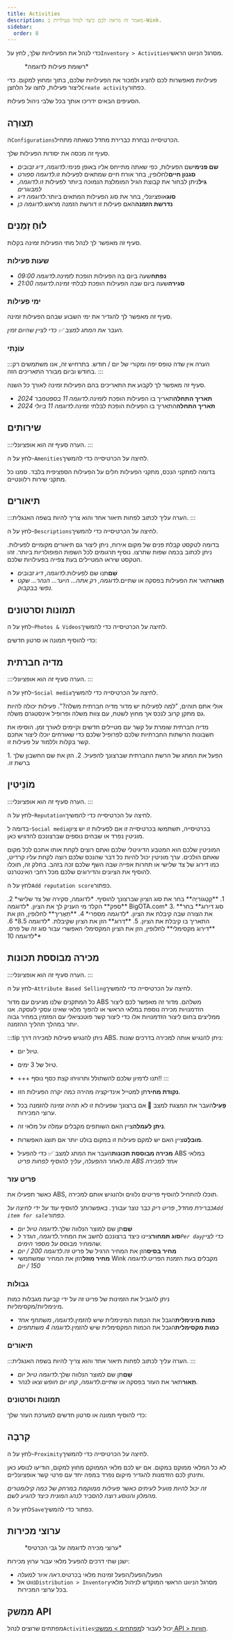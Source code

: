 ```yaml
---
title: Activities
description: מאמר זה מראה לכם כיצד לנהל פעילויות ב-Wink.
sidebar:
  order: 8
---
```


כדי לנהל את הפעילויות שלך, לחץ על`Inventory > Activities`מסרגל הניווט הראשי.

<figure>
  <CloudinaryImage width="350" height="669" resize="scale" quality="best" alt="פְּעִילוּת" src="academy/activity" errorImage="noimage_opaque_nyrtl0.png" />

  <figcaption>*רשומת פעילות לדוגמה*</figcaption>
</figure>


פעילויות מאפשרות לכם להציג ולמכור את הפעילויות שלכם, בתוך ומחוץ למקום. כדי ליצור פעילות, לחצו על הלחצן`Create activity`כפתור.

הסעיפים הבאים ידריכו אותך בכל שלבי ניהול פעילות.

## תְצוּרָה

ה`Configurations`הכרטיסייה נבחרת כברירת מחדל כשאתה מתחיל.

סעיף זה מכסה את יסודות הפעילות שלך.

* **שם פנימי**שם הפעילות, כפי שאתה מתייחס אליו באופן פנימי.*לדוגמה, דיג זבובים*
* **סגנון חיים**לחלופין, בחר אורח חיים שמתאים לפעילות זו.*לדוגמה ספורט*
* **גִיל**ניתן לבחור את קבוצת הגיל המומלצת הנמוכה ביותר לפעילות זו.*לדוגמה, למבוגרים*
* **סוּג**אופציונלי, בחר את סוג הפעילות המתאים ביותר.*לדוגמה דיג*
* **נדרשת הזמנה**האם פעילות זו דורשת הזמנה מראש.*לדוגמה כן*

## לוּחַ זְמַנִים

סעיף זה מאפשר לך לנהל מתי הפעילות זמינה בקלות.

### שעות פעילות

* **נפתח**שעה ביום בה הפעילות הופכת לזמינה.*לדוגמה 09:00*
* **סגירה**שעה ביום שבה הפעילות הופכת לבלתי זמינה.*לדוגמה 21:00*

### ימי פעילות

סעיף זה מאפשר לך להגדיר את ימי השבוע שבהם הפעילות זמינה.

*העבר את המתג למצב ✅ כדי לציין שהיום זמין.*

### עוֹנָתִי

:::הערה
אין שדה טופס יפה ומקורי של יום / חודש. בתרחיש זה, אנו משתמשים רק בחודש וביום מבורר התאריכים הזה.
:::

סעיף זה מאפשר לך לקבוע את התאריכים בהם הפעילות זמינה לאורך כל השנה.

* **תאריך התחלה**תאריך בו הפעילות הופכת לזמינה.*לדוגמה 11 בספטמבר 2024*
* **תאריך התחלה**התאריך בו הפעילות הופכת לבלתי זמינה.*לדוגמה 11 ביולי 2024*

## שירותים

:::הערה
סעיף זה הוא אופציונלי.
:::

לחץ על ה-`Amenities`לחיצה על הכרטיסייה כדי להמשיך.

בדומה למתקני הנכס, מתקני הפעילות חלים על הפעילות הספציפית בלבד. סמנו כל מתקני שירות רלוונטיים.

## תיאורים

:::הערה
עליך לכתוב לפחות תיאור אחד והוא צריך להיות בשפה האנגלית.
:::

לחץ על ה-`Descriptions`לחיצה על הכרטיסייה כדי להמשיך.

בדומה לטקסט קבלת פנים של מקום אירוח, ניתן ליצור גם תיאורים מקומיים לפעילות.
ניתן לכתוב בכמה שפות שתרצו. נוסיף תרגומים לכל השפות הפופולריות ביותר.
זהו הטקסט שיראו המטיילים בעת צפייה בפעילויות שלכם.

* **שֵׁם**תנו שם לפעילות.*לדוגמה, דיג זבובים*
* **תֵאוּר**תאר את הפעילות בפסקה או שתיים.*לדוגמה, רק אתה... היער... הנהר... שקט נפשי בבקבוק.*

## תמונות וסרטונים

לחץ על ה-`Photos & Videos`לחיצה על הכרטיסייה כדי להמשיך.

כדי להוסיף תמונה או סרטון חדשים:

<PhotosAndVideosText />


## מדיה חברתית

:::הערה
סעיף זה הוא אופציונלי.
:::

לחץ על ה-`Social media`לחיצה על הכרטיסייה כדי להמשיך.

אולי אתם תוהים, "למה לפעילות יש מדור מדיה חברתית משלה?". פעילות יכולה להיות גם מתקן קרוב לנכס אך מחוץ לשטח, עם צוות משלה ופרופיל אינסטגרם משלה.

מדיה חברתית שומרת על קשר עם מטיילים חדשים וקיימים לאורך זמן.
הוסיפו את חשבונות הרשתות החברתיות שלכם לפרופיל שלכם כדי שאורחים יוכלו ליצור אתכם קשר בקלות וללמוד על פעילות זו.

<Steps>
  1. הפעל את המתג של הרשת החברתית שברצונך להפעיל.
  2. הזן את שם החשבון שלך ברשת זו.
</Steps>


## מוֹנֵיטִין

:::הערה
סעיף זה הוא אופציונלי.
:::

לחץ על ה-`Reputation`לחיצה על הכרטיסייה כדי להמשיך.

בדומה ל-`Social media`בכרטיסייה, תשתמשו בכרטיסייה זו אם לפעילות זו יש ציון מוניטין נפרד או שבחים נוספים שברצונכם להדגיש כאן.

המוניטין שלכם הוא המטבע הדיגיטלי שלכם ואתם רוצים לקחת אותו אתכם לכל מקום שאתם הולכים. ערך מוניטין יכול להיות כל דבר שהנכס שלכם רוצה לקחת עליו קרדיט, כמו דירוג של צד שלישי או תחרות אפייה שבה השף שלכם זכה בזהב. בחלק זה, תוכלו להוסיף את הציונים והדירוגים שלכם מכל רחבי האינטרנט.

לחץ על ה`Add reputation score`כפתור.

<Steps>
  1. **קָטֵגוֹרִיָה** בחר את סוג הציון שברצונך להוסיף. *לדוגמה, סקירה של צד שלישי*
  2. **ספק** הקלד מי העניק לך את הציון. *לדוגמה BigOTA.com*
  3. **סוג דירוג** בחר את הצורה שבה קיבלת את הציון. *לדוגמה מספרי*
  4. **תַאֲרִיך** לחלופין, הזן את התאריך בו קיבלת את הציון.
  5. **דֵרוּג** הזן את הציון שקיבלת. *לדוגמה 8.5*
  6. **דירוג מקסימלי** לחלופין, הזן את הציון המקסימלי האפשרי עבור סוג זה של פרס. *לדוגמה 10*
</Steps>


## מכירה מבוססת תכונות

:::הערה
סעיף זה הוא אופציונלי.
:::

לחץ על ה-`Attribute Based Selling`לחיצה על הכרטיסייה כדי להמשיך.

כל המתקנים שלנו מגיעים עם מדור ABS משלהם. מדור זה מאפשר לכם ליצור הזדמנויות מכירה נוספת במלאי הראשי או להפוך מלאי שאינו עסקי לעסקה.
אנו ממליצים בחום ליצור הזדמנויות אלו כדי ליצור קשר פוטנציאלי עם המזמין במחיר גבוה יותר במהלך תהליך ההזמנה.

:::tip
ניתן להנגיש פעילות למכירה דרך ABS. ניתן להנגיש אותה למכירה בדרכים שונות:

* טיול יום.

* טיול של 3 ימים.

* +++ תנו לדמיון שלכם להשתולל ותרוויחו קצת כסף נוסף!!
  :::

* **נקודת מחיר**תן למטייל אינדיקציה מהירה כמה יקרה הפעילות הזו.

* **פָּעִיל**העבר את המצגת למצב 🛑 אם ברצונך שפעילות זו לא תהיה זמינה להזמנה בכל ערוצי המכירות.

* **ניתן לעמלה**ציין האם השותפים מקבלים עמלה על מלאי זה.

* **מוּבלָט**ציין האם יש למקם פעילות זו במקום בולט יותר אם תוצג האפשרות.

* **מכירה מבוססת תכונות**העבר את המתג למצב ✅ כדי להפעיל ABS במלאי זה.*לאחר ההפעלה, עליך להוסיף לפחות פריט ABS אחד למכירה*

### פריט עזר

כאשר תפעילו את ABS, תוכלו להתחיל להוסיף פריטים נלווים ולהנגיש אותם למכירה.

*כברירת מחדל, פריט ריק כבר נוצר עבורך. באפשרותך להוסיף עוד על ידי לחיצה על`Add item for sale`כפתור.*

* **שֵׁם**תן שם למוצר הנלווה שלך.*לדוגמה טיול יום*
* **סוג תמחור**ציינו כיצד ברצונכם לחשב את המחיר.*לדוגמה, הגדר ל`Per day`כדי לציין שהמחיר מבוסס על מספר הימים.*
* **מחיר בסיס**הזן את המחיר הרגיל של פריט זה.*לדוגמה 200 / יום*
* **מחיר מוזל**הזן את המחיר שמשתמשי Wink מקבלים בעת הזמנת הפריט.*לדוגמה 150 / יום*

### גבולות

ניתן להגביל את הזמינות של פריט זה על ידי קביעת מגבלות כמות מינימליות/מקסימליות.

* **כמות מינימלית**הגבל את הכמות המינימלית שיש להזמין.*לדוגמה, משתתף אחד*
* **כמות מקסימלית**הגבל את הכמות המקסימלית שיש להזמין.*לדוגמה 4 משתתפים*

### תיאורים

:::הערה
עליך לכתוב לפחות תיאור אחד והוא צריך להיות בשפה האנגלית.
:::

* **שֵׁם**תן שם למוצר הנלווה שלך.*לדוגמה טיול יום*
* **תֵאוּר**תאר את העזר בפסקה או שתיים.*לדוגמה, קחו יום חופש וצאו לנהר.*

### תמונות וסרטונים

כדי להוסיף תמונה או סרטון חדשים למערכת העזר שלך:

<PhotosAndVideosText />


## קִרבָה

לחץ על ה-`Proximity`לחיצה על הכרטיסייה כדי להמשיך.

לא כל המלאי ממוקם במקום. אם יש לכם מלאי הממוקם מחוץ למקום, הודיעו לנוסע כאן ותינתן לכם הזדמנות להגדיר מיקום נפרד במפה יחד עם פרטי קשר אופציונליים.

*זה יכול להיות מועיל לעיתים כאשר פעילות ממוקמת במרחק של כמה קילומטרים מהמלון והנוסע רוצה להסביר לנהג המונית כיצד להגיע לשם.*

לחץ על ה`Save`כפתור כדי להמשיך.

## ערוצי מכירות

<figure>
  <CloudinaryImage width="350" height="368" resize="scale" quality="best" alt="ערוצי מכירות" src="academy/sales-channels-card" errorImage="noimage_opaque_nyrtl0.png" />

  <figcaption>*ערוצי מכירה לדוגמה על גבי הכרטיס*</figcaption>
</figure>


ישנן שתי דרכים להפעיל מלאי עבור ערוץ מכירות:

* הפעל/הפעל/הפעל זמינות מלאי בכרטיס.*ראה איור למעלה*
* נווט אל`Distribution > Inventory`מסרגל הניווט הראשי המוקדש לניהול מלאי בכל ערוצי המכירות.

## ממשק API

מפתחים שרוצים לנהל`Activities`יכול לעבור ל[מפתחים > ממשקי API > חוויות](/developers/apis/#experiences-api).

